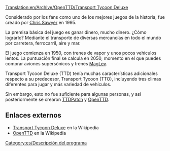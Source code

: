 [[Translation:en/Archive/OpenTTD/Transport Tycoon Deluxe]]

Considerado por los fans como uno de los mejores juegos de la historia, fue creado por [http://www.chrissawyer.com Chris Sawyer] en 1995.

La premisa básica del juego es ganar dinero, mucho dinero. ¿Cómo lograrlo? Mediante el transporte de diversas mercancías en todo el mundo por carretera, ferrocarril, aire y mar.

El juego comienza en 1950, con trenes de vapor y unos pocos vehículos lentos. La puntuación final se calcula en 2050, momento en el que puedes comprar aviones supersónicos y trenes [[es/Manual/Base Set/MagLev|MagLev]].

Transport Tycoon Deluxe (TTD) tenía muchas características adicionales respecto a su predecesor, Transport Tycoon (TTO), incluyendo tres climas diferentes para jugar y más variedad de vehículos.

Sin embargo, esto no fue suficiente para algunas personas, y así posteriormente se crearon [[es/Archive/OpenTTD/TTDPatch|TTDPatch]] y [[es/Manual/Main Page|OpenTTD]].

==Enlaces externos==
* [http://es.wikipedia.org/wiki/Transport_Tycoon Transport Tycoon Deluxe] en la Wikipedia
* [http://es.wikipedia.org/wiki/OpenTTD OpenTTD] en la Wikipedia

[[Category:es/Descripción del programa]]
